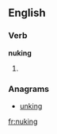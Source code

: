 
==English==

===Verb===
'''nuking'''

# {{present participle of|[[nuke]]}}

===Anagrams===
* [[unking#English|unking]]

[[fr:nuking]]